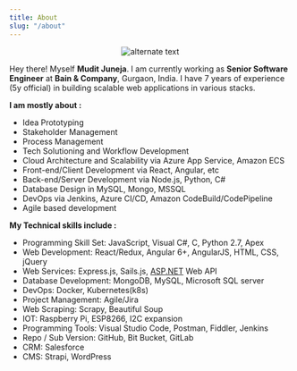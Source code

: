 ```yaml
---
title: About
slug: "/about"
---
```


<p align="center">
    <img src="https://lh5.googleusercontent.com/DxbX4Q8NLC50u7cKD8BeT8QtPToKURmSs4V51acVS_W9mVJLbviUz26UvVojvWUneyC9e_JZqVyZ-6awm0M_=w360-h286" alt="alternate text" />
 </p>
 
Hey there! Myself **Mudit Juneja**.
I am currently working as **Senior Software Engineer** at **Bain & Company**, Gurgaon, India. I have 7 years of experience (5y official) in building scalable web applications in various stacks.

**I am mostly about :**

 - Idea Prototyping
 - Stakeholder Management
 - Process Management
 - Tech Solutioning and Workflow Development
 -  Cloud Architecture and Scalability via Azure App Service, Amazon ECS
 -  Front-end/Client Development via React, Angular, etc
 -  Back-end/Server Development via Node.js, Python, C#
 -  Database Design in MySQL, Mongo, MSSQL
 -  DevOps via Jenkins, Azure CI/CD, Amazon CodeBuild/CodePipeline
 -  Agile based development


**My Technical skills include :**
 - Programming Skill Set: JavaScript, Visual C#, C, Python 2.7, Apex
 - Web Development: React/Redux, Angular 6+, AngularJS, HTML, CSS, jQuery
 - Web Services: Express.js, Sails.js, [ASP.NET](#) Web API	
 - Database Development: MongoDB, MySQL, Microsoft SQL server
 - DevOps: Docker, Kubernetes(k8s)
 - Project Management: Agile/Jira
 - Web Scraping: Scrapy, Beautiful Soup
 - IOT: Raspberry Pi, ESP8266, I2C expansion
 - Programming Tools: Visual Studio Code, Postman, Fiddler, Jenkins
 - Repo / Sub Version: GitHub, Bit Bucket, GitLab
 - CRM: Salesforce
 - CMS: Strapi, WordPress



 